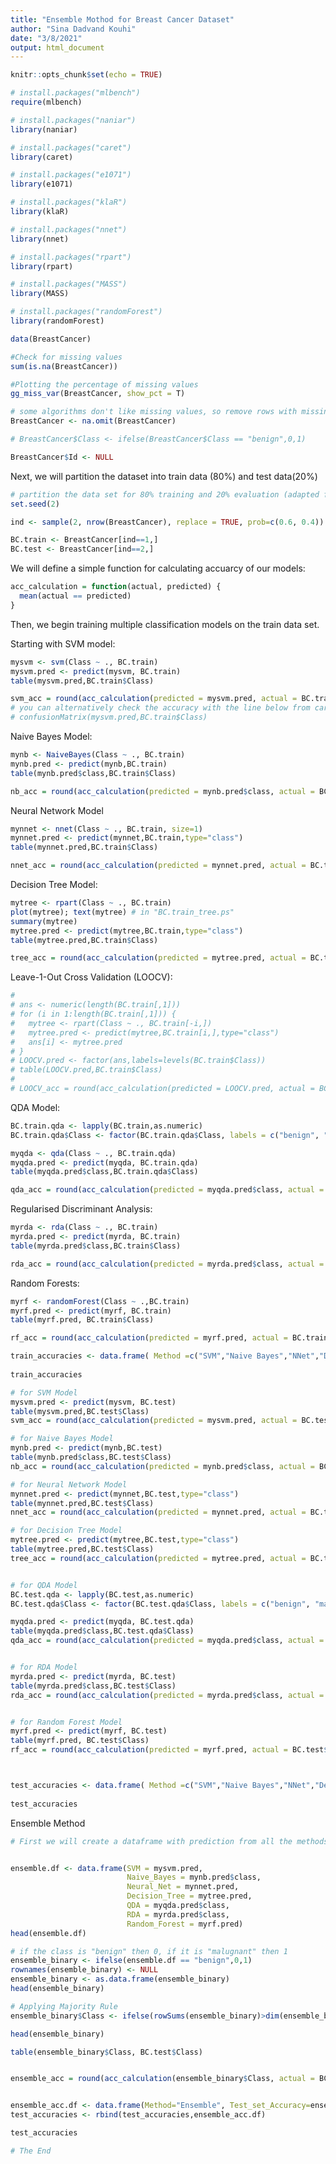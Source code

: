 ```yaml
---
title: "Ensemble Mothod for Breast Cancer Dataset"
author: "Sina Dadvand Kouhi"
date: "3/8/2021"
output: html_document
---
```


```r
knitr::opts_chunk$set(echo = TRUE)
```

```r
# install.packages("mlbench")
require(mlbench)

# install.packages("naniar")
library(naniar)

# install.packages("caret")
library(caret)

# install.packages("e1071")
library(e1071)

# install.packages("klaR")
library(klaR)

# install.packages("nnet")
library(nnet)

# install.packages("rpart")
library(rpart)

# install.packages("MASS")
library(MASS)

# install.packages("randomForest")
library(randomForest)
```


```r

data(BreastCancer)

```

```r
#Check for missing values
sum(is.na(BreastCancer))

#Plotting the percentage of missing values
gg_miss_var(BreastCancer, show_pct = T)

# some algorithms don't like missing values, so remove rows with missing values
BreastCancer <- na.omit(BreastCancer) 

# BreastCancer$Class <- ifelse(BreastCancer$Class == "benign",0,1)
```

```r

BreastCancer$Id <- NULL 
```

Next, we will partition the dataset into train data (80%) and test data(20%)

```r
# partition the data set for 80% training and 20% evaluation (adapted from ?randomForest)
set.seed(2)

ind <- sample(2, nrow(BreastCancer), replace = TRUE, prob=c(0.6, 0.4))

BC.train <- BreastCancer[ind==1,]
BC.test <- BreastCancer[ind==2,]
```

We will define a simple function for calculating accuarcy of our models:
```r
acc_calculation = function(actual, predicted) {
  mean(actual == predicted)
}

```

Then, we begin training multiple classification models on the train data set.

Starting with SVM model:
```r

mysvm <- svm(Class ~ ., BC.train)
mysvm.pred <- predict(mysvm, BC.train)
table(mysvm.pred,BC.train$Class)

svm_acc = round(acc_calculation(predicted = mysvm.pred, actual = BC.train$Class),4)
# you can alternatively check the accuracy with the line below from caret package:
# confusionMatrix(mysvm.pred,BC.train$Class)

```


Naive Bayes Model:
```r

mynb <- NaiveBayes(Class ~ ., BC.train)
mynb.pred <- predict(mynb,BC.train)
table(mynb.pred$class,BC.train$Class)

nb_acc = round(acc_calculation(predicted = mynb.pred$class, actual = BC.train$Class),4)

```

Neural Network Model
```r

mynnet <- nnet(Class ~ ., BC.train, size=1)
mynnet.pred <- predict(mynnet,BC.train,type="class")
table(mynnet.pred,BC.train$Class)

nnet_acc = round(acc_calculation(predicted = mynnet.pred, actual = BC.train$Class),4)
```

Decision Tree Model:
```r
mytree <- rpart(Class ~ ., BC.train)
plot(mytree); text(mytree) # in "BC.train_tree.ps"
summary(mytree)
mytree.pred <- predict(mytree,BC.train,type="class")
table(mytree.pred,BC.train$Class)

tree_acc = round(acc_calculation(predicted = mytree.pred, actual = BC.train$Class),4)
```

Leave-1-Out Cross Validation (LOOCV):
```r
# 
# ans <- numeric(length(BC.train[,1]))
# for (i in 1:length(BC.train[,1])) {
#   mytree <- rpart(Class ~ ., BC.train[-i,])
#   mytree.pred <- predict(mytree,BC.train[i,],type="class")
#   ans[i] <- mytree.pred
# }
# LOOCV.pred <- factor(ans,labels=levels(BC.train$Class))
# table(LOOCV.pred,BC.train$Class)
# 
# LOOCV_acc = round(acc_calculation(predicted = LOOCV.pred, actual = BC.train$Class),4)
```

QDA Model:
```r

BC.train.qda <- lapply(BC.train,as.numeric)
BC.train.qda$Class <- factor(BC.train.qda$Class, labels = c("benign", "malignant"))

myqda <- qda(Class ~ ., BC.train.qda)
myqda.pred <- predict(myqda, BC.train.qda)
table(myqda.pred$class,BC.train.qda$Class)

qda_acc = round(acc_calculation(predicted = myqda.pred$class, actual = BC.train$Class),4)
```

Regularised Discriminant Analysis:
```r

myrda <- rda(Class ~ ., BC.train)
myrda.pred <- predict(myrda, BC.train)
table(myrda.pred$class,BC.train$Class)

rda_acc = round(acc_calculation(predicted = myrda.pred$class, actual = BC.train$Class),4)
```

Random Forests:
```r

myrf <- randomForest(Class ~ .,BC.train)
myrf.pred <- predict(myrf, BC.train)
table(myrf.pred, BC.train$Class)

rf_acc = round(acc_calculation(predicted = myrf.pred, actual = BC.train$Class),4)
```

```r
train_accuracies <- data.frame( Method =c("SVM","Naive Bayes","NNet","Decision Tree","QDA","RDA","Random Forest"), Train_set_Accuracy= c(svm_acc,nb_acc,nnet_acc,tree_acc,qda_acc,rda_acc,rf_acc))
  
train_accuracies
```
```r
# for SVM Model
mysvm.pred <- predict(mysvm, BC.test)
table(mysvm.pred,BC.test$Class)
svm_acc = round(acc_calculation(predicted = mysvm.pred, actual = BC.test$Class),4)

# for Naive Bayes Model
mynb.pred <- predict(mynb,BC.test)
table(mynb.pred$class,BC.test$Class)
nb_acc = round(acc_calculation(predicted = mynb.pred$class, actual = BC.test$Class),4)

# for Neural Network Model
mynnet.pred <- predict(mynnet,BC.test,type="class")
table(mynnet.pred,BC.test$Class)
nnet_acc = round(acc_calculation(predicted = mynnet.pred, actual = BC.test$Class),4)

# for Decision Tree Model
mytree.pred <- predict(mytree,BC.test,type="class")
table(mytree.pred,BC.test$Class)
tree_acc = round(acc_calculation(predicted = mytree.pred, actual = BC.test$Class),4)


# for QDA Model
BC.test.qda <- lapply(BC.test,as.numeric)
BC.test.qda$Class <- factor(BC.test.qda$Class, labels = c("benign", "malignant"))

myqda.pred <- predict(myqda, BC.test.qda)
table(myqda.pred$class,BC.test.qda$Class)
qda_acc = round(acc_calculation(predicted = myqda.pred$class, actual = BC.test$Class),4)


# for RDA Model
myrda.pred <- predict(myrda, BC.test)
table(myrda.pred$class,BC.test$Class)
rda_acc = round(acc_calculation(predicted = myrda.pred$class, actual = BC.test$Class),4)


# for Random Forest Model
myrf.pred <- predict(myrf, BC.test)
table(myrf.pred, BC.test$Class)
rf_acc = round(acc_calculation(predicted = myrf.pred, actual = BC.test$Class),4)



test_accuracies <- data.frame( Method =c("SVM","Naive Bayes","NNet","Decision Tree","QDA","RDA","Random Forest"), Test_set_Accuracy= c(svm_acc,nb_acc,nnet_acc,tree_acc,qda_acc,rda_acc,rf_acc))
  
test_accuracies

```


Ensemble Method
```r

# First we will create a dataframe with prediction from all the methods:


ensemble.df <- data.frame(SVM = mysvm.pred,
                          Naive_Bayes = mynb.pred$class,
                          Neural_Net = mynnet.pred,
                          Decision_Tree = mytree.pred,
                          QDA = myqda.pred$class,
                          RDA = myrda.pred$class,
                          Random_Forest = myrf.pred)
head(ensemble.df)

# if the class is "benign" then 0, if it is "malugnant" then 1
ensemble_binary <- ifelse(ensemble.df == "benign",0,1) 
rownames(ensemble_binary) <- NULL
ensemble_binary <- as.data.frame(ensemble_binary) 
head(ensemble_binary)

# Applying Majority Rule
ensemble_binary$Class <- ifelse(rowSums(ensemble_binary)>dim(ensemble_binary)[2]/2,"malignant","benign")

head(ensemble_binary)

table(ensemble_binary$Class, BC.test$Class)


ensemble_acc = round(acc_calculation(ensemble_binary$Class, actual = BC.test$Class),4)


ensemble_acc.df <- data.frame(Method="Ensemble", Test_set_Accuracy=ensemble_acc)
test_accuracies <- rbind(test_accuracies,ensemble_acc.df)

test_accuracies

```



```r
# The End
```
